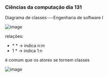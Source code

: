




### Ciências da computação dia 131

Diagrama de classes --- Engenharia de software I

![image](https://cdn-images-1.medium.com/max/800/1*D93q91SssOOJbyeBBdRQNw.png)

relações:

-   \* \* -\> indica n:m
-   1 \* -\> indica 1:n

é comum que os atores se tornem classes

![image](https://cdn-images-1.medium.com/max/800/1*6U344OvwodAkmjdPxeOrxw.png)


